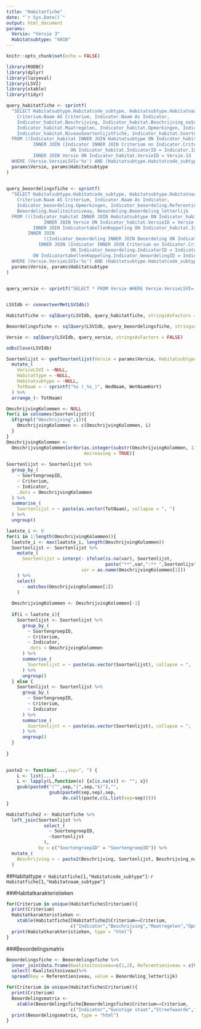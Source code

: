 ```yaml
---
title: "Habitatfiche"
date: "`r Sys.Date()`"
output: html_document
params: 
  Versie: "Versie 3"
  Habitatsubtype: "4010"
---
```


```r
knitr::opts_chunk$set(echo = FALSE)
```

```r
library(RODBC)
library(dplyr)
library(lazyeval)
library(LSVI)
library(xtable)
library(tidyr)

```



```r

query_habitatfiche <- sprintf(
  "SELECT Habitatsubtype.Habitatcode_subtype, Habitatsubtype.Habitatnaam_subtype,
    Criterium.Naam AS Criterium, Indicator.Naam As Indicator, 
    Indicator_habitat.Beschrijving, Indicator_habitat.Beschrijving_naSoorten, 
    Indicator_habitat.Maatregelen, Indicator_habitat.Opmerkingen, Indicator_habitat.Referenties,
    Indicator_habitat.NiveauSoortenlijstFiche, Indicator_habitat.SoortengroepID
  FROM ((Indicator_habitat INNER JOIN Habitatsubtype ON Indicator_habitat.HabitatsubtypeID = Habitatsubtype.Id)
          INNER JOIN (Indicator INNER JOIN Criterium on Indicator.CriteriumID = Criterium.Id)
                        ON Indicator_habitat.IndicatorID = Indicator.Id)
          INNER JOIN Versie ON Indicator_habitat.VersieID = Versie.Id
  WHERE (Versie.VersieLSVI='%s') AND (Habitatsubtype.Habitatcode_subtype='%s')",
  params$Versie, params$Habitatsubtype
)
  

query_beoordelingsfiche <- sprintf(
  "SELECT Habitatsubtype.Habitatcode_subtype, Habitatsubtype.Habitatnaam_subtype,
    Criterium.Naam AS Criterium, Indicator.Naam As Indicator, 
    Indicator_beoordeling.Opmerkingen, Indicator_beoordeling.Referenties,
    Beoordeling.Kwaliteitsniveau, Beoordeling.Beoordeling_letterlijk
  FROM (((Indicator_habitat INNER JOIN Habitatsubtype ON Indicator_habitat.HabitatsubtypeID = Habitatsubtype.Id)
              INNER JOIN Versie ON Indicator_habitat.VersieID = Versie.Id)
          INNER JOIN IndicatortabellenKoppeling ON Indicator_habitat.Id = IndicatortabellenKoppeling.Indicator_habitatID)
        INNER JOIN 
              ((Indicator_beoordeling INNER JOIN Beoordeling ON Indicator_beoordeling.Id = Beoordeling.Indicator_beoordelingID)
            INNER JOIN (Indicator INNER JOIN Criterium on Indicator.CriteriumID = Criterium.Id)
                        ON Indicator_beoordeling.IndicatorID = Indicator.Id)
          ON IndicatortabellenKoppeling.Indicator_beoordelingID = Indicator_beoordeling.Id
  WHERE (Versie.VersieLSVI='%s') AND (Habitatsubtype.Habitatcode_subtype='%s')",
  params$Versie, params$Habitatsubtype
)
  

query_versie <- sprintf("SELECT * FROM Versie WHERE Versie.VersieLSVI='%s'", params$Versie)


LSVIdb <- connecteerMetLSVIdb()

Habitatfiche <- sqlQuery(LSVIdb, query_habitatfiche, stringsAsFactors = FALSE)

Beoordelingsfiche <- sqlQuery(LSVIdb, query_beoordelingsfiche, stringsAsFactors = FALSE)

Versie <- sqlQuery(LSVIdb, query_versie, stringsAsFactors = FALSE)

odbcClose(LSVIdb)

Soortenlijst <- geefSoortenlijst(Versie = params$Versie, Habitatsubtype = params$Habitatsubtype) %>%
  mutate_(
    VersieLSVI = ~NULL,
    Habitattype = ~NULL,
    Habitatsubtype = ~NULL,
    TotNaam = ~ sprintf("%s (_%s_)", NedNaam, WetNaamKort)
  ) %>%
  arrange_(~ TotNaam)

OmschrijvingKolommen <- NULL
for(i in colnames(Soortenlijst)){
  if(grepl("Omschrijving",i)){
    OmschrijvingKolommen <- c(OmschrijvingKolommen, i)
  }
}
OmschrijvingKolommen <- 
  OmschrijvingKolommen[order(as.integer(substr(OmschrijvingKolommen, 13, nchar(OmschrijvingKolommen))), 
                             decreasing = TRUE)]
  
Soortenlijst <- Soortenlijst %>%
  group_by_(
    ~ SoortengroepID,
    ~ Criterium,
    ~ Indicator,
    .dots = OmschrijvingKolommen
  ) %>%
  summarise_(
    Soortenlijst = ~ paste(as.vector(TotNaam), collapse = ", ")
  ) %>%
  ungroup()

laatste_i <- 0
for(i in 1:length(OmschrijvingKolommen)){
  laatste_i <- max(laatste_i, length(OmschrijvingKolommen))
  Soortenlijst <- Soortenlijst %>%
    mutate_(
      Soortenlijst = interp(~ ifelse(is.na(var), Soortenlijst, 
                                     paste("**",var,":** ",Soortenlijst, sep="")), 
                            var = as.name(OmschrijvingKolommen[1]))
    ) %>%
    select(
      - matches(OmschrijvingKolommen[1])
    )
  
  OmschrijvingKolommen <- OmschrijvingKolommen[-1]
  
  if(i < laatste_i){
    Soortenlijst <- Soortenlijst %>%
      group_by_(
        ~ SoortengroepID,
        ~ Criterium,
        ~ Indicator,
        .dots = OmschrijvingKolommen
      ) %>%
      summarise_(
        Soortenlijst = ~ paste(as.vector(Soortenlijst), collapse = ",  ")
      ) %>%
      ungroup()
  } else {
    Soortenlijst <- Soortenlijst %>%
      group_by_(
        ~ SoortengroepID,
        ~ Criterium,
        ~ Indicator
      ) %>%
      summarise_(
        Soortenlijst = ~ paste(as.vector(Soortenlijst), collapse = ",  ")
      ) %>%
      ungroup()
  }
    
}
      

paste2 <- function(...,sep=", ") {
    L <- list(...)
    L <- lapply(L,function(x) {x[is.na(x)] <- ""; x})
    gsub(paste0("(^",sep,"|",sep,"$)"),"",
                gsub(paste0(sep,sep),sep,
                     do.call(paste,c(L,list(sep=sep)))))
}

Habitatfiche2 <- Habitatfiche %>%
  left_join(Soortenlijst %>% 
              select_(
                ~ SoortengroepID,
                ~Soortenlijst
              ), 
            by = c("SoortengroepID" = "SoortengroepID")) %>%
  mutate_(
    Beschrijving = ~ paste2(Beschrijving, Soortenlijst, Beschrijving_naSoorten, sep = " ")
  )

```


##Habitattype `r Habitatfiche[1,"Habitatcode_subtype"]`: `r Habitatfiche[1,"Habitatnaam_subtype"]`

###Habitatkarakteristieken

```r



for(Criterium in unique(Habitatfiche$Criterium)){
  print(Criterium)
  Habitatkarakteristieken <- 
    xtable(Habitatfiche2[Habitatfiche2$Criterium==Criterium,
                        c("Indicator","Beschrijving","Maatregelen","Opmerkingen","Referenties")])
  print(Habitatkarakteristieken, type = "html")
}

```


###Beoordelingsmatrix

```r
Beoordelingsfiche <- Beoordelingsfiche %>%
  inner_join(data.frame(Kwaliteitsniveau=c(1,2), Referentieniveau = c(Versie$Kwaliteitsniveau1,Versie$Kwaliteitsniveau2), stringsAsFactors = FALSE)) %>%
  select(-Kwaliteitsniveau)%>%
  spread(key = Referentieniveau, value = Beoordeling_letterlijk)

for(Criterium in unique(Habitatfiche$Criterium)){
  print(Criterium)
  Beoordelingsmatrix <- 
    xtable(Beoordelingsfiche[Beoordelingsfiche$Criterium==Criterium,
                        c("Indicator","Gunstige staat","Streefwaarde","Opmerkingen","Referenties")])
  print(Beoordelingsmatrix, type = "html")
}

```


